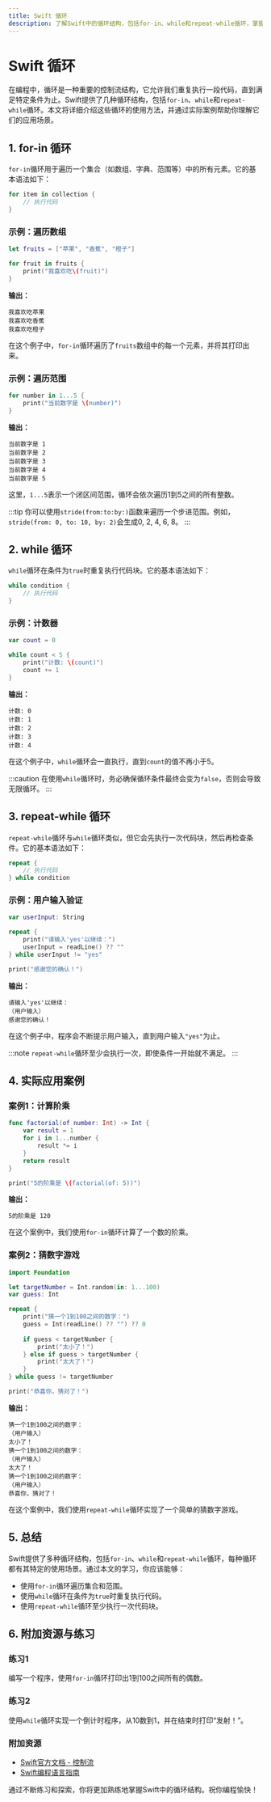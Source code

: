 ```yaml
---
title: Swift 循环
description: 了解Swift中的循环结构，包括for-in、while和repeat-while循环，掌握如何通过循环重复执行代码块。
---
```


# Swift 循环

在编程中，循环是一种重要的控制流结构，它允许我们重复执行一段代码，直到满足特定条件为止。Swift提供了几种循环结构，包括`for-in`、`while`和`repeat-while`循环。本文将详细介绍这些循环的使用方法，并通过实际案例帮助你理解它们的应用场景。

## 1. for-in 循环

`for-in`循环用于遍历一个集合（如数组、字典、范围等）中的所有元素。它的基本语法如下：

```swift
for item in collection {
    // 执行代码
}
```

### 示例：遍历数组

```swift
let fruits = ["苹果", "香蕉", "橙子"]

for fruit in fruits {
    print("我喜欢吃\(fruit)")
}
```

**输出：**
```
我喜欢吃苹果
我喜欢吃香蕉
我喜欢吃橙子
```

在这个例子中，`for-in`循环遍历了`fruits`数组中的每一个元素，并将其打印出来。

### 示例：遍历范围

```swift
for number in 1...5 {
    print("当前数字是 \(number)")
}
```

**输出：**
```
当前数字是 1
当前数字是 2
当前数字是 3
当前数字是 4
当前数字是 5
```

这里，`1...5`表示一个闭区间范围，循环会依次遍历1到5之间的所有整数。

:::tip
你可以使用`stride(from:to:by:)`函数来遍历一个步进范围。例如，`stride(from: 0, to: 10, by: 2)`会生成0, 2, 4, 6, 8。
:::

## 2. while 循环

`while`循环在条件为`true`时重复执行代码块。它的基本语法如下：

```swift
while condition {
    // 执行代码
}
```

### 示例：计数器

```swift
var count = 0

while count < 5 {
    print("计数: \(count)")
    count += 1
}
```

**输出：**
```
计数: 0
计数: 1
计数: 2
计数: 3
计数: 4
```

在这个例子中，`while`循环会一直执行，直到`count`的值不再小于5。

:::caution
在使用`while`循环时，务必确保循环条件最终会变为`false`，否则会导致无限循环。
:::

## 3. repeat-while 循环

`repeat-while`循环与`while`循环类似，但它会先执行一次代码块，然后再检查条件。它的基本语法如下：

```swift
repeat {
    // 执行代码
} while condition
```

### 示例：用户输入验证

```swift
var userInput: String

repeat {
    print("请输入'yes'以继续：")
    userInput = readLine() ?? ""
} while userInput != "yes"

print("感谢您的确认！")
```

**输出：**
```
请输入'yes'以继续：
（用户输入）
感谢您的确认！
```

在这个例子中，程序会不断提示用户输入，直到用户输入`"yes"`为止。

:::note
`repeat-while`循环至少会执行一次，即使条件一开始就不满足。
:::

## 4. 实际应用案例

### 案例1：计算阶乘

```swift
func factorial(of number: Int) -> Int {
    var result = 1
    for i in 1...number {
        result *= i
    }
    return result
}

print("5的阶乘是 \(factorial(of: 5))")
```

**输出：**
```
5的阶乘是 120
```

在这个案例中，我们使用`for-in`循环计算了一个数的阶乘。

### 案例2：猜数字游戏

```swift
import Foundation

let targetNumber = Int.random(in: 1...100)
var guess: Int

repeat {
    print("猜一个1到100之间的数字：")
    guess = Int(readLine() ?? "") ?? 0
    
    if guess < targetNumber {
        print("太小了！")
    } else if guess > targetNumber {
        print("太大了！")
    }
} while guess != targetNumber

print("恭喜你，猜对了！")
```

**输出：**
```
猜一个1到100之间的数字：
（用户输入）
太小了！
猜一个1到100之间的数字：
（用户输入）
太大了！
猜一个1到100之间的数字：
（用户输入）
恭喜你，猜对了！
```

在这个案例中，我们使用`repeat-while`循环实现了一个简单的猜数字游戏。

## 5. 总结

Swift提供了多种循环结构，包括`for-in`、`while`和`repeat-while`循环，每种循环都有其特定的使用场景。通过本文的学习，你应该能够：

- 使用`for-in`循环遍历集合和范围。
- 使用`while`循环在条件为`true`时重复执行代码。
- 使用`repeat-while`循环至少执行一次代码块。

## 6. 附加资源与练习

### 练习1
编写一个程序，使用`for-in`循环打印出1到100之间所有的偶数。

### 练习2
使用`while`循环实现一个倒计时程序，从10数到1，并在结束时打印“发射！”。

### 附加资源
- [Swift官方文档 - 控制流](https://docs.swift.org/swift-book/LanguageGuide/ControlFlow.html)
- [Swift编程语言指南](https://swift.org/documentation/)

通过不断练习和探索，你将更加熟练地掌握Swift中的循环结构。祝你编程愉快！